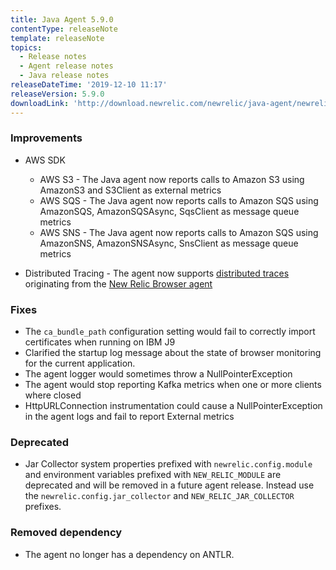 ```yaml
---
title: Java Agent 5.9.0
contentType: releaseNote
template: releaseNote
topics:
  - Release notes
  - Agent release notes
  - Java release notes
releaseDateTime: '2019-12-10 11:17'
releaseVersion: 5.9.0
downloadLink: 'http://download.newrelic.com/newrelic/java-agent/newrelic-agent/5.9.0/'
---
```


### Improvements

* AWS SDK

  * AWS S3 - The Java agent now reports calls to Amazon S3 using AmazonS3 and S3Client as external metrics
  * AWS SQS - The Java agent now reports calls to Amazon SQS using AmazonSQS, AmazonSQSAsync, SqsClient as message queue metrics
  * AWS SNS - The Java agent now reports calls to Amazon SQS using AmazonSNS, AmazonSNSAsync, SnsClient as message queue metrics
* Distributed Tracing - The agent now supports [distributed traces](https://docs.newrelic.com/docs/understand-dependencies/distributed-tracing/get-started/introduction-distributed-tracing) originating from the [New Relic Browser agent](https://docs.newrelic.com/docs/browser/new-relic-browser/getting-started/introduction-new-relic-browser)

### Fixes

* The `ca_bundle_path` configuration setting would fail to correctly import certificates when running on IBM J9
* Clarified the startup log message about the state of browser monitoring for the current application.
* The agent logger would sometimes throw a NullPointerException
* The agent would stop reporting Kafka metrics when one or more clients where closed
* HttpURLConnection instrumentation could cause a NullPointerException in the agent logs and fail to report External metrics

### Deprecated

* Jar Collector system properties prefixed with `newrelic.config.module` and environment variables prefixed with `NEW_RELIC_MODULE` are deprecated and will be removed in a future agent release. Instead use the `newrelic.config.jar_collector` and `NEW_RELIC_JAR_COLLECTOR` prefixes.

### Removed dependency

* The agent no longer has a dependency on ANTLR.
